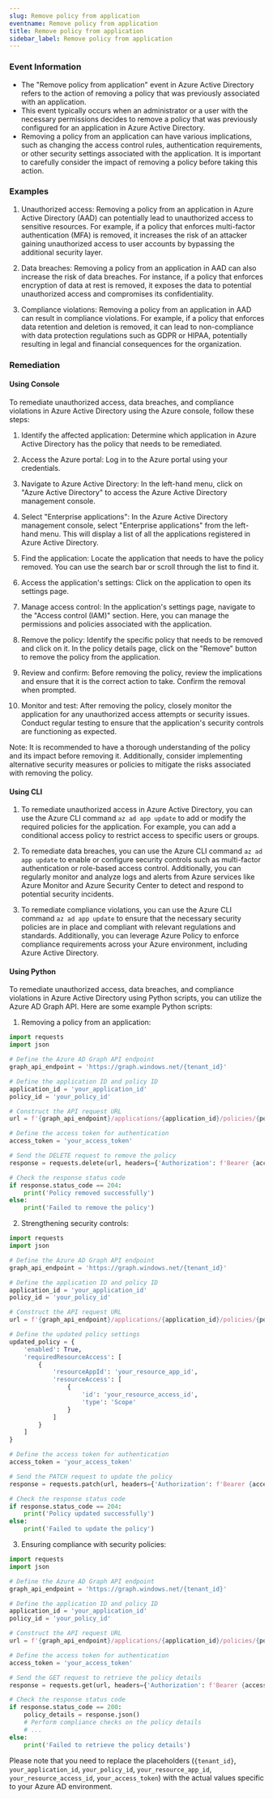 ```yaml
--- 
slug: Remove policy from application
eventname: Remove policy from application
title: Remove policy from application
sidebar_label: Remove policy from application
---
```

                       
### Event Information

- The "Remove policy from application" event in Azure Active Directory refers to the action of removing a policy that was previously associated with an application.
- This event typically occurs when an administrator or a user with the necessary permissions decides to remove a policy that was previously configured for an application in Azure Active Directory.
- Removing a policy from an application can have various implications, such as changing the access control rules, authentication requirements, or other security settings associated with the application. It is important to carefully consider the impact of removing a policy before taking this action.


### Examples

1. Unauthorized access: Removing a policy from an application in Azure Active Directory (AAD) can potentially lead to unauthorized access to sensitive resources. For example, if a policy that enforces multi-factor authentication (MFA) is removed, it increases the risk of an attacker gaining unauthorized access to user accounts by bypassing the additional security layer.

2. Data breaches: Removing a policy from an application in AAD can also increase the risk of data breaches. For instance, if a policy that enforces encryption of data at rest is removed, it exposes the data to potential unauthorized access and compromises its confidentiality.

3. Compliance violations: Removing a policy from an application in AAD can result in compliance violations. For example, if a policy that enforces data retention and deletion is removed, it can lead to non-compliance with data protection regulations such as GDPR or HIPAA, potentially resulting in legal and financial consequences for the organization.

### Remediation

#### Using Console

To remediate unauthorized access, data breaches, and compliance violations in Azure Active Directory using the Azure console, follow these steps:

1. Identify the affected application: Determine which application in Azure Active Directory has the policy that needs to be remediated.

2. Access the Azure portal: Log in to the Azure portal using your credentials.

3. Navigate to Azure Active Directory: In the left-hand menu, click on "Azure Active Directory" to access the Azure Active Directory management console.

4. Select "Enterprise applications": In the Azure Active Directory management console, select "Enterprise applications" from the left-hand menu. This will display a list of all the applications registered in Azure Active Directory.

5. Find the application: Locate the application that needs to have the policy removed. You can use the search bar or scroll through the list to find it.

6. Access the application's settings: Click on the application to open its settings page.

7. Manage access control: In the application's settings page, navigate to the "Access control (IAM)" section. Here, you can manage the permissions and policies associated with the application.

8. Remove the policy: Identify the specific policy that needs to be removed and click on it. In the policy details page, click on the "Remove" button to remove the policy from the application.

9. Review and confirm: Before removing the policy, review the implications and ensure that it is the correct action to take. Confirm the removal when prompted.

10. Monitor and test: After removing the policy, closely monitor the application for any unauthorized access attempts or security issues. Conduct regular testing to ensure that the application's security controls are functioning as expected.

Note: It is recommended to have a thorough understanding of the policy and its impact before removing it. Additionally, consider implementing alternative security measures or policies to mitigate the risks associated with removing the policy.

#### Using CLI

1. To remediate unauthorized access in Azure Active Directory, you can use the Azure CLI command `az ad app update` to add or modify the required policies for the application. For example, you can add a conditional access policy to restrict access to specific users or groups. 

2. To remediate data breaches, you can use the Azure CLI command `az ad app update` to enable or configure security controls such as multi-factor authentication or role-based access control. Additionally, you can regularly monitor and analyze logs and alerts from Azure services like Azure Monitor and Azure Security Center to detect and respond to potential security incidents.

3. To remediate compliance violations, you can use the Azure CLI command `az ad app update` to ensure that the necessary security policies are in place and compliant with relevant regulations and standards. Additionally, you can leverage Azure Policy to enforce compliance requirements across your Azure environment, including Azure Active Directory.

#### Using Python

To remediate unauthorized access, data breaches, and compliance violations in Azure Active Directory using Python scripts, you can utilize the Azure AD Graph API. Here are some example Python scripts:

1. Removing a policy from an application:
```python
import requests
import json

# Define the Azure AD Graph API endpoint
graph_api_endpoint = 'https://graph.windows.net/{tenant_id}'

# Define the application ID and policy ID
application_id = 'your_application_id'
policy_id = 'your_policy_id'

# Construct the API request URL
url = f'{graph_api_endpoint}/applications/{application_id}/policies/{policy_id}?api-version=1.6'

# Define the access token for authentication
access_token = 'your_access_token'

# Send the DELETE request to remove the policy
response = requests.delete(url, headers={'Authorization': f'Bearer {access_token}'})

# Check the response status code
if response.status_code == 204:
    print('Policy removed successfully')
else:
    print('Failed to remove the policy')
```

2. Strengthening security controls:
```python
import requests
import json

# Define the Azure AD Graph API endpoint
graph_api_endpoint = 'https://graph.windows.net/{tenant_id}'

# Define the application ID and policy ID
application_id = 'your_application_id'
policy_id = 'your_policy_id'

# Construct the API request URL
url = f'{graph_api_endpoint}/applications/{application_id}/policies/{policy_id}?api-version=1.6'

# Define the updated policy settings
updated_policy = {
    'enabled': True,
    'requiredResourceAccess': [
        {
            'resourceAppId': 'your_resource_app_id',
            'resourceAccess': [
                {
                    'id': 'your_resource_access_id',
                    'type': 'Scope'
                }
            ]
        }
    ]
}

# Define the access token for authentication
access_token = 'your_access_token'

# Send the PATCH request to update the policy
response = requests.patch(url, headers={'Authorization': f'Bearer {access_token}'}, json=updated_policy)

# Check the response status code
if response.status_code == 204:
    print('Policy updated successfully')
else:
    print('Failed to update the policy')
```

3. Ensuring compliance with security policies:
```python
import requests
import json

# Define the Azure AD Graph API endpoint
graph_api_endpoint = 'https://graph.windows.net/{tenant_id}'

# Define the application ID and policy ID
application_id = 'your_application_id'
policy_id = 'your_policy_id'

# Construct the API request URL
url = f'{graph_api_endpoint}/applications/{application_id}/policies/{policy_id}?api-version=1.6'

# Define the access token for authentication
access_token = 'your_access_token'

# Send the GET request to retrieve the policy details
response = requests.get(url, headers={'Authorization': f'Bearer {access_token}'})

# Check the response status code
if response.status_code == 200:
    policy_details = response.json()
    # Perform compliance checks on the policy details
    # ...
else:
    print('Failed to retrieve the policy details')
```

Please note that you need to replace the placeholders (`{tenant_id}`, `your_application_id`, `your_policy_id`, `your_resource_app_id`, `your_resource_access_id`, `your_access_token`) with the actual values specific to your Azure AD environment.


 